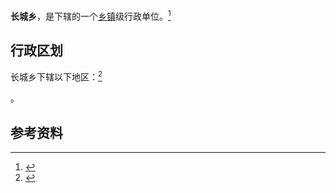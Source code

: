 {{中国乡级行政区|14/02/21/201/000}}

'''长城乡'''，是{{PRC admin/fullname|14/02/21/201/000|3}}下辖的一个[[乡镇|乡镇]]级行政单位。<ref>{{PRC admin/ref sgc|{{PRC admin/parent|14/02/21/201/000}}}}</ref>

== 行政区划 ==

长城乡下辖以下地区：<ref>{{PRC admin/ref sgc|14/02/21/201/000}}</ref>

{{PRC admin/children|14/02/21/201/000}}。

== 参考资料 ==

{{reflist}}

{{行政区划小作品}}
{{PRC admin/navcat|14/02/21/201/000}}
